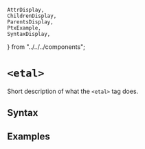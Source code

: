     AttrDisplay,
    ChildrenDisplay,
    ParentsDisplay,
    PtxExample,
    SyntaxDisplay,
} from "../../../components";

# `<etal>`

Short description of what the `<etal>` tag does.

## Syntax

<SyntaxDisplay name="etal" />

## Examples

    